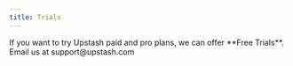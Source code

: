 ```yaml
---
title: Trials
---
```


<Info>
  If you want to try Upstash paid and pro plans, we can offer **Free
  Trials**. Email us at support@upstash.com
</Info>
